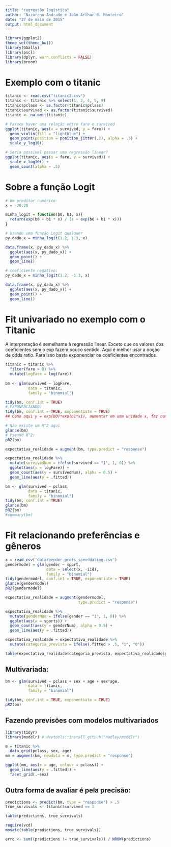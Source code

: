 ```yaml
---
title: "regressão logistica"
author: "Nazareno Andrade e João Arthur B. Monteiro"
date: "27 de maio de 2015"
output: html_document
---
```


```r
library(ggplot2)
theme_set(theme_bw())
library(GGally)
library(pscl)
library(dplyr, warn.conflicts = FALSE)
library(broom)
```

# Exemplo com o titanic

```r
titanic <- read.csv("titanic3.csv")
titanic <- titanic %>% select(1, 2, 4, 5, 9)
titanic$pclass <- as.factor(titanic$pclass)
titanic$survived <- as.factor(titanic$survived)
titanic <- na.omit(titanic)

# Parece haver uma relação entre fare e survived
ggplot(titanic, aes(x = survived, y = fare)) + 
  geom_violin(fill = "lightblue") + 
  geom_point(position = position_jitter(.2), alpha = .3) + 
  scale_y_log10()

# Seria possível passar uma regressão linear?
ggplot(titanic, aes(x = fare, y = survived)) + 
  scale_x_log10() + 
  geom_count(alpha = .5)
```


# Sobre a função Logit

```r
# Um preditor numérico
x = -20:20

minha_logit = function(b0, b1, x){
  return(exp(b0 + b1 * x) / (1 + exp(b0 + b1 * x)))
}

# Usando uma função Logit qualquer
py_dado_x = minha_logit(1.2, 1.3, x)

data.frame(x, py_dado_x) %>% 
  ggplot(aes(x, py_dado_x)) + 
  geom_point() + 
  geom_line()

# coeficiente negativo: 
py_dado_x = minha_logit(1.2, -1.3, x)

data.frame(x, py_dado_x) %>% 
  ggplot(aes(x, py_dado_x)) + 
  geom_point() + 
  geom_line()
```

# Fit univariado no exemplo com o Titanic

A interpretação é semelhante à regressão linear. Exceto que os valores dos coeficientes sem o exp fazem pouco sentido. Aqui é melhor usar a noção de odds ratio. Para isso basta exponenciar os coeficientes encontrados. 

```r
titanic = titanic %>% 
  filter(fare > 0) %>% 
  mutate(logFare = log(fare))
  
bm <- glm(survived ~ logFare, 
          data = titanic, 
          family = "binomial")

tidy(bm, conf.int = TRUE)
# EXPONENCIANDO:
tidy(bm, conf.int = TRUE, exponentiate = TRUE)
## Como aqui y = exp(b0)*exp(b1*x1), aumentar em uma unidade x, faz com que y seja multiplicado por exp(b1), que é o coeficiente acima

# Não existe um R^2 aqui
glance(bm)
# Pseudo R^2:
pR2(bm)

expectativa_realidade = augment(bm, type.predict = "response") 

expectativa_realidade %>% 
  mutate(survivedNum = ifelse(survived == "1", 1, 0)) %>% 
  ggplot(aes(x = logFare)) + 
  geom_count(aes(y = survivedNum), alpha = 0.5) + 
  geom_line(aes(y = .fitted))

```

```r
bm <- glm(survived ~ pclass, 
          data = titanic, 
          family = "binomial")
tidy(bm, conf.int = TRUE)
glance(bm)
pR2(bm)
#summary(bm)
```


# Fit relacionando preferências e gêneros

```r
x = read_csv("data/gender_prefs_speeddating.csv")
gendermodel = glm(gender ~ sport, 
                  data = select(x, -iid), 
                  family = "binomial")
tidy(gendermodel, conf.int = TRUE, exponentiate = TRUE)
glance(gendermodel)
pR2(gendermodel)

expectativa_realidade = augment(gendermodel, 
                                type.predict = "response") 

expectativa_realidade %>% 
  mutate(genderNum = ifelse(gender == "1", 1, 0)) %>% 
  ggplot(aes(x = sports)) + 
  geom_count(aes(y = genderNum), alpha = 0.5) + 
  geom_line(aes(y = .fitted))

expectativa_realidade = expectativa_realidade %>% 
  mutate(categoria_prevista = ifelse(.fitted > .5, "1", "0"))

table(expectativa_realidade$categoria_prevista, expectativa_realidade$gender)
```

## Multivariada:

```r
bm <- glm(survived ~ pclass + sex + age + sex*age, 
          data = titanic, 
          family = "binomial")

tidy(bm, conf.int = TRUE, exponentiate = TRUE)
pR2(bm)
```

## Fazendo previsões com modelos multivariados

```r
library(tidyr)
library(modelr) # devtools::install_github("hadley/modelr")

m = titanic %>% 
  data_grid(pclass, sex, age)
mm = augment(bm, newdata = m, type.predict = "response")

ggplot(mm, aes(x = age, colour = pclass)) + 
  geom_line(aes(y = .fitted)) +  
  facet_grid(.~sex) 

```

## Outra forma de avaliar é pela precisão:

```r
predictions <- predict(bm, type = "response") > .5
true_survivals <- titanic$survived == 1

table(predictions, true_survivals)

require(vcd)
mosaic(table(predictions, true_survivals))

erro <- sum((predictions != true_survivals)) / NROW(predictions)
```